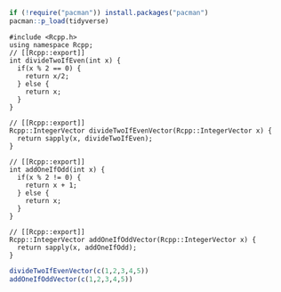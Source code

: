 ```r
if (!require("pacman")) install.packages("pacman")
pacman::p_load(tidyverse)
```

```Rcpp
#include <Rcpp.h>
using namespace Rcpp;
// [[Rcpp::export]]
int divideTwoIfEven(int x) {
  if(x % 2 == 0) {
    return x/2;
  } else {
    return x;
  }
}

// [[Rcpp::export]]
Rcpp::IntegerVector divideTwoIfEvenVector(Rcpp::IntegerVector x) {
  return sapply(x, divideTwoIfEven);
}

// [[Rcpp::export]]
int addOneIfOdd(int x) {
  if(x % 2 != 0) {
    return x + 1;
  } else {
    return x;
  }
}

// [[Rcpp::export]]
Rcpp::IntegerVector addOneIfOddVector(Rcpp::IntegerVector x) {
  return sapply(x, addOneIfOdd);
}
```

```r
divideTwoIfEvenVector(c(1,2,3,4,5))
addOneIfOddVector(c(1,2,3,4,5))
```
